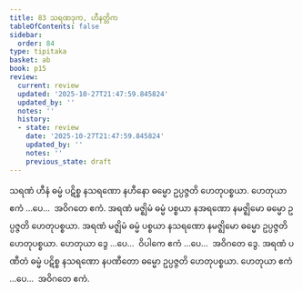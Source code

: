 ```yaml
---
title: 83 သရဏဒုက, ဟီနတ္တိက
tableOfContents: false
sidebar:
  order: 84
type: tipitaka
basket: ab
book: p15
review:
  current: review
  updated: '2025-10-27T21:47:59.845824'
  updated_by: ''
  notes: ''
  history:
  - state: review
    date: '2025-10-27T21:47:59.845824'
    updated_by: ''
    notes: ''
    previous_state: draft
---
```



<ReviewStatus review={frontmatter.review} showDetails={true} />

<HypothesisAnnotation frontmatter={frontmatter} />

<DynamicBreadcrumb />

<Division number="95" book="p15" e="ch" v="40" p="241">

<Paragraph number="262" book="p15">
သရဏံ ဟီနံ ဓမ္မံ ပဋိစ္စ နသရဏော နဟီနော ဓမ္မော ဥပ္ပဇ္ဇတိ ဟေတုပစ္စယာ. ဟေတုယာ ဧကံ …ပေ…  အဝိဂတေ ဧကံ.
</Paragraph>

<Paragraph number="263" book="p15">
အရဏံ မဇ္ဈိမံ ဓမ္မံ ပစ္စယာ နအရဏော နမဇ္ဈိမော ဓမ္မော ဥပ္ပဇ္ဇတိ ဟေတုပစ္စယာ. အရဏံ မဇ္ဈိမံ ဓမ္မံ ပစ္စယာ နသရဏော နမဇ္ဈိမော ဓမ္မော ဥပ္ပဇ္ဇတိ ဟေတုပစ္စယာ. ဟေတုယာ ဒွေ …ပေ…  ဝိပါကေ ဧကံ …ပေ…  အဝိဂတေ ဒွေ.
</Paragraph>

<Paragraph number="264" book="p15">
အရဏံ ပဏီတံ ဓမ္မံ ပဋိစ္စ နသရဏော နပဏီတော ဓမ္မော ဥပ္ပဇ္ဇတိ ဟေတုပစ္စယာ. ဟေတုယာ ဧကံ …ပေ…  အဝိဂတေ ဧကံ.
</Paragraph>
</Division>